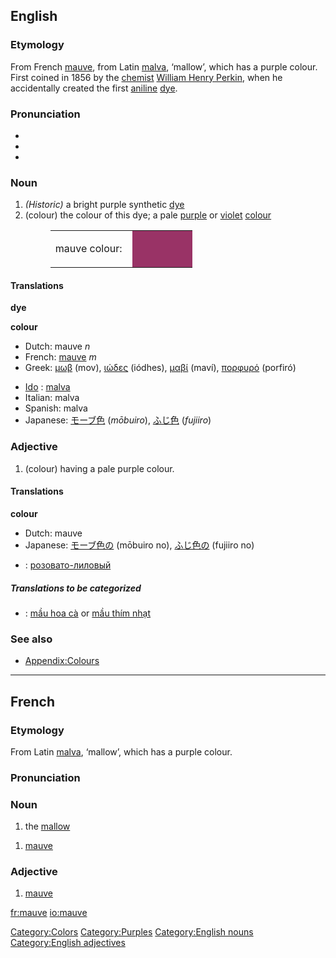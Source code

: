 ==English==
{{wikipedia}}
===Etymology===
From French [[mauve#French|mauve]], from Latin [[malva]], ‘mallow’, which has a purple colour. First coined in 1856 by the [[chemist]] [[w:William Henry Perkin|William Henry Perkin]], when he accidentally created the first [[aniline]] [[dye]].

===Pronunciation===
*{{IPA|/məʊv/}}
*{{audio|en-us-mauve.ogg|Audio (US)}}
*{{audio|en-us-mauve2.ogg|Audio (US) (alternate)}}

===Noun===
{{en-noun-reg}}
# ''(Historic)'' a bright purple synthetic [[dye]]
#(colour) the colour of this dye; a pale [[purple]] or [[violet]] [[color|colour]]
#:<table><tr><td>mauve colour: &nbsp;</td><td bgcolor="#993366" width="80">&nbsp; </td></tr></table>

{{seeCites}}

====Translations====
'''dye'''
{{top}}
{{mid}}
{{bottom}}

'''colour'''
{{top}}
*Dutch: mauve ''n''
*French: [[mauve#French|mauve]] ''m''
*Greek: [[μωβ]] (mov), [[ιώδες]] (iódhes), [[μαβί]] (maví), [[πορφυρό]] (porfiró)
{{mid}}
*[[Ido]] : [[malva]]
*Italian: malva
*Spanish: malva
*Japanese: [[モーブ色]] (''mōbuiro''), [[ふじ色]] (''fujiiro'')
{{bottom}}

===Adjective===
{{en-adj-more}}
#(colour) having a pale purple colour. 

{{seeCites}}

====Translations====
'''colour'''
{{top}}
*Dutch: mauve
*Japanese: [[モーブ色]]の (mōbuiro no), [[ふじ色]]の (fujiiro no)
{{mid}}
* {{ru}}: [[розовато-лиловый]]
{{bottom}}

=====Translations to be categorized=====
{{checktrans}}
<!--Remove this section once all of the translations below have been moved into the tables above.-->
*{{ttbc|Vietnamese}}: [[mầu hoa cà]] or [[mầu thím nhạt]]

===See also===
*[[Wiktionary_Appendix:Colours|Appendix:Colours]]

[[Category:Colors]]
[[Category:Purples]]
[[Category:English nouns]]
[[Category:English adjectives]]


----

==French==
===Etymology===
From Latin [[malva]], ‘mallow’, which has a purple colour.

===Pronunciation===
{{IPA|/mov/}}

===Noun===
{{fr-noun-reg|f}}
# the [[mallow]]

{{fr-noun-reg|m}}
# [[mauve#English|mauve]]

===Adjective===
{{fr-adj|feminine=mauve}}

# [[mauve#English|mauve]]

[[fr:mauve]]
[[io:mauve]]